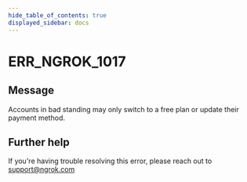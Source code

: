 ```yaml
---
hide_table_of_contents: true
displayed_sidebar: docs
---
```



# ERR_NGROK_1017

## Message

Accounts in bad standing may only switch to a free plan or update their payment method.

<ErrorDetails error="err_ngrok_1017" />

## Further help

If you're having trouble resolving this error, please reach out to [support@ngrok.com](mailto:support@ngrok.com?subject=Help%20with%20ERR_NGROK_1017)
